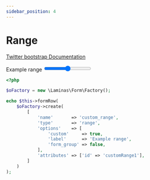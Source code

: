 ```yaml
---
sidebar_position: 4
---
```



# Range

[Twitter bootstrap Documentation](https://getbootstrap.com/docs/4.5/components/forms/#range)

<Tabs>
<TabItem value="result" label="Result" default><HtmlCode bootstrapVersion="4.5"><label for="customRange1">Example range</label>
<input type="range" name="custom_range" id="customRange1" class="custom-range" value=""/></HtmlCode></TabItem>
<TabItem value="source" label="Source">

```php
<?php

$oFactory = new \Laminas\Form\Factory();

echo $this->formRow(
    $oFactory->create(
        [
            'name'       => 'custom_range',
            'type'       => 'range',
            'options'    => [
                'custom'     => true,
                'label'      => 'Example range',
                'form_group' => false,
            ],
            'attributes' => ['id' => 'customRange1'],
        ]
    )
);

```

</TabItem>
</Tabs>
